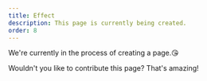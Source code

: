 ```yaml
---
title: Effect
description: This page is currently being created.
order: 8
---
```


We're currently in the process of creating a page.😘

Wouldn't you like to contribute this page? That's amazing!
